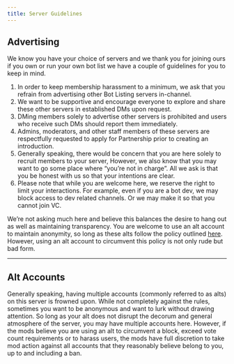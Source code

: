 ```yaml
---
title: Server Guidelines
---
```


## Advertising

We know you have your choice of servers and we thank you for joining ours if you own or run your own bot list we have a couple of guidelines for you to keep in mind. 
   1. In order to keep membership harassment to a minimum, we ask that you refrain from advertising other Bot Listing servers in-channel. 
   2. We want to be supportive and encourage everyone to explore and share these other servers in established DMs upon request.
   3. DMing members solely to advertise other servers is prohibited and users who receive such DMs should report them immediately.
   4. Admins, moderators, and other staff members of these servers are respectfully requested to apply for Partnership prior to creating an introduction. 
   5. Generally speaking, there would be concern that you are here solely to recruit members to your server, However, we also know that you may want to go some place where “you’re not in charge”. All we ask is that you be honest with us so that your intentions are clear.
   6. Please note that while you are welcome here, we reserve the right to limit your interactions. For example, even if you are a bot dev, we may block access to dev related channels. Or we may make it so that you cannot join VC.

We’re not asking much here and believe this balances the desire to hang out as well as maintaining transparency.
You are welcome to use an alt account to maintain anonymity, so long as these alts follow the policy outlined [here](). However, using an alt account to circumvent this policy is not only rude but bad form.

---

## Alt Accounts

Generally speaking, having multiple accounts (commonly referred to as alts) on this server is frowned upon. 
While not completely against the rules, sometimes you want to be anonymous and want to lurk without drawing attention. 
So long as your alt does not disrupt the decorum and general atmosphere of the server, you may have multiple accounts here. 
However, if the mods believe you are using an alt to circumvent a block, exceed vote count requirements or to harass users, the mods have full discretion to take mod action against all accounts that they reasonably believe belong to you, up to and including a ban.